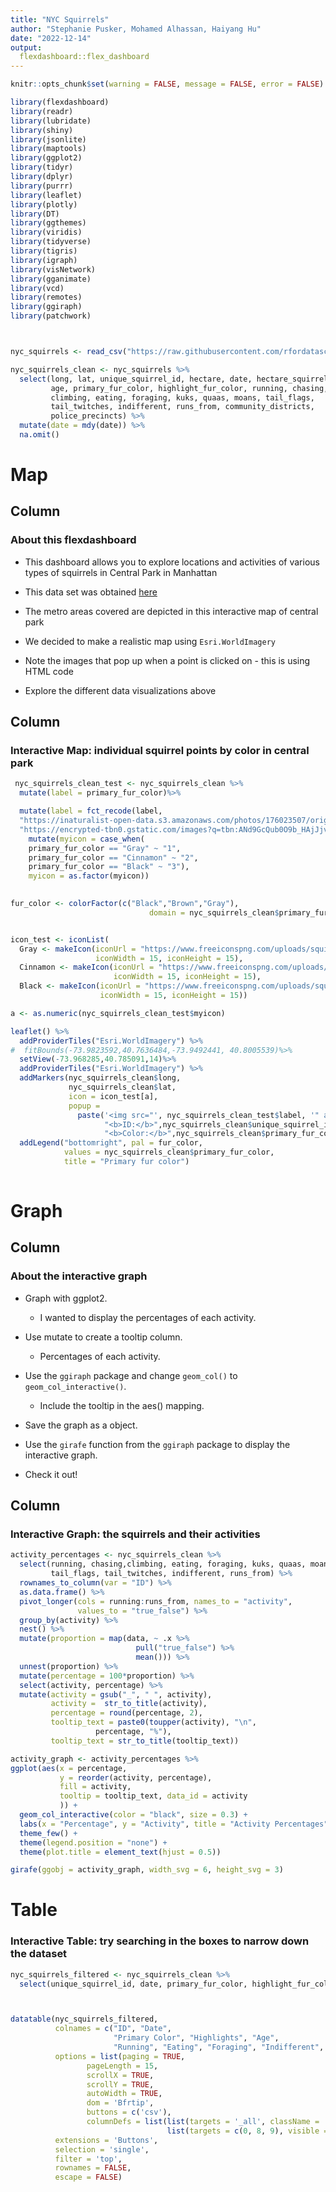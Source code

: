 ```yaml
---
title: "NYC Squirrels"
author: "Stephanie Pusker, Mohamed Alhassan, Haiyang Hu"
date: "2022-12-14"
output: 
  flexdashboard::flex_dashboard
---
```


```r
knitr::opts_chunk$set(warning = FALSE, message = FALSE, error = FALSE)
```

```r
library(flexdashboard)
library(readr)
library(lubridate)
library(shiny)
library(jsonlite)
library(maptools)
library(ggplot2)
library(tidyr)
library(dplyr)
library(purrr)
library(leaflet)
library(plotly)
library(DT)
library(ggthemes)
library(viridis)
library(tidyverse)
library(tigris)
library(igraph)
library(visNetwork)
library(gganimate)
library(vcd)
library(remotes)
library(ggiraph)
library(patchwork)



nyc_squirrels <- read_csv("https://raw.githubusercontent.com/rfordatascience/tidytuesday/master/data/2019/2019-10-29/nyc_squirrels.csv")

nyc_squirrels_clean <- nyc_squirrels %>% 
  select(long, lat, unique_squirrel_id, hectare, date, hectare_squirrel_number,
         age, primary_fur_color, highlight_fur_color, running, chasing,
         climbing, eating, foraging, kuks, quaas, moans, tail_flags,
         tail_twitches, indifferent, runs_from, community_districts,
         police_precincts) %>% 
  mutate(date = mdy(date)) %>% 
  na.omit()

```


Map {data-icon="fa-map"}
===================================== 

Column {data-width=200}
-------------------------------------

### About this flexdashboard

- This dashboard allows you to explore locations and activities of various types
of squirrels in Central Park in Manhattan

- This data set was obtained [here](https://github.com/rfordatascience/tidytuesday/tree/master/data/2019/2019-10-29)

- The metro areas covered are depicted in this interactive map of central park

- We decided to make a realistic map using `Esri.WorldImagery`

- Note the images that pop up when a point is clicked on - this is using HTML 
code

- Explore the different data visualizations above

Column {data-width=800}
-------------------------------------

### Interactive Map: individual squirrel points by color in central park 
```r
 
 nyc_squirrels_clean_test <- nyc_squirrels_clean %>%
  mutate(label = primary_fur_color)%>%

  mutate(label = fct_recode(label,
  "https://inaturalist-open-data.s3.amazonaws.com/photos/176023507/original.jpeg" = "Gray",             "https://cms.prod.nypr.digital/images/329566/fill-1200x800%7Cformat-jpeg%7Cjpegquality-85" =   "Black",
  "https://encrypted-tbn0.gstatic.com/images?q=tbn:ANd9GcQub0O9b_HAjJjvFaz-w_d9sE6hsJLcRjadJfipfXv5udR5hPsKjsFcgXiKtxohSpQXB8I&usqp=CAU" = "Cinnamon"))%>%
    mutate(myicon = case_when(
    primary_fur_color == "Gray" ~ "1",
    primary_fur_color == "Cinnamon" ~ "2",
    primary_fur_color == "Black" ~ "3"),
    myicon = as.factor(myicon))
 

fur_color <- colorFactor(c("Black","Brown","Gray"),
                               domain = nyc_squirrels_clean$primary_fur_color)


icon_test <- iconList(
  Gray <- makeIcon(iconUrl = "https://www.freeiconspng.com/uploads/squirrel-png-9.png",
                   iconWidth = 15, iconHeight = 15),
  Cinnamon <- makeIcon(iconUrl = "https://www.freeiconspng.com/uploads/squirrel-png-23.png",
                       iconWidth = 15, iconHeight = 15),
  Black <- makeIcon(iconUrl = "https://www.freeiconspng.com/uploads/squirrel-png-2.png",
                    iconWidth = 15, iconHeight = 15))

a <- as.numeric(nyc_squirrels_clean_test$myicon)

leaflet() %>% 
  addProviderTiles("Esri.WorldImagery") %>% 
#  fitBounds(-73.9823592,40.7636484,-73.9492441, 40.8005539)%>%
  setView(-73.968285,40.785091,14)%>%
  addProviderTiles("Esri.WorldImagery") %>% 
  addMarkers(nyc_squirrels_clean$long, 
             nyc_squirrels_clean$lat, 
             icon = icon_test[a],
             popup = 
               paste('<img src="', nyc_squirrels_clean_test$label, '" alt="these be unis" width="200"><br>',
                     "<b>ID:</b>",nyc_squirrels_clean$unique_squirrel_id,"<br/>",
                     "<b>Color:</b>",nyc_squirrels_clean$primary_fur_color,"<br/>"))%>%
  addLegend("bottomright", pal = fur_color,
            values = nyc_squirrels_clean$primary_fur_color,
            title = "Primary fur color")
                   
```

Graph {data-icon="fa-signal"}
=====================================  

Column {data-width=200}
-------------------------------------

### About the interactive graph

- Graph with ggplot2.

  - I wanted to display the percentages of each activity.

- Use mutate to create a tooltip column.
  
  - Percentages of each activity.

- Use the `ggiraph` package and change `geom_col()` to `geom_col_interactive()`.

  - Include the tooltip in the aes() mapping.

- Save the graph as a object.

- Use the `girafe` function from the `ggiraph` package to display the interactive graph.

- Check it out!

Column {data-width=800}
-------------------------------------

### Interactive Graph: the squirrels and their activities

```r

activity_percentages <- nyc_squirrels_clean %>% 
  select(running, chasing,climbing, eating, foraging, kuks, quaas, moans, 
         tail_flags, tail_twitches, indifferent, runs_from) %>% 
  rownames_to_column(var = "ID") %>% 
  as.data.frame() %>% 
  pivot_longer(cols = running:runs_from, names_to = "activity",
               values_to = "true_false") %>% 
  group_by(activity) %>% 
  nest() %>% 
  mutate(proportion = map(data, ~ .x %>% 
                            pull("true_false") %>% 
                            mean())) %>% 
  unnest(proportion) %>% 
  mutate(percentage = 100*proportion) %>% 
  select(activity, percentage) %>% 
  mutate(activity = gsub("_", " ", activity),
         activity =  str_to_title(activity),
         percentage = round(percentage, 2),
         tooltip_text = paste0(toupper(activity), "\n", 
                   percentage, "%"),
         tooltip_text = str_to_title(tooltip_text))

activity_graph <- activity_percentages %>% 
ggplot(aes(x = percentage, 
           y = reorder(activity, percentage), 
           fill = activity,
           tooltip = tooltip_text, data_id = activity
           )) +
  geom_col_interactive(color = "black", size = 0.3) +
  labs(x = "Percentage", y = "Activity", title = "Activity Percentages") +
  theme_few() +
  theme(legend.position = "none") +
  theme(plot.title = element_text(hjust = 0.5))

girafe(ggobj = activity_graph, width_svg = 6, height_svg = 3)

```


Table {data-icon="fa-table"}
=====================================  
### Interactive Table: try searching in the boxes to narrow down the dataset

```r

nyc_squirrels_filtered <- nyc_squirrels_clean %>% 
  select(unique_squirrel_id, date, primary_fur_color, highlight_fur_color, age, running, eating, foraging, indifferent, runs_from)



datatable(nyc_squirrels_filtered,
          colnames = c("ID", "Date",
                       "Primary Color", "Highlights", "Age",
                       "Running", "Eating", "Foraging", "Indifferent", "Runs From"),
          options = list(paging = TRUE, 
                 pageLength = 15, 
                 scrollX = TRUE,   
                 scrollY = TRUE,   
                 autoWidth = TRUE,
                 dom = 'Bfrtip',
                 buttons = c('csv'),
                 columnDefs = list(list(targets = '_all', className = 'dt-center'),
                                   list(targets = c(0, 8, 9), visible = TRUE))),
          extensions = 'Buttons',
          selection = 'single',
          filter = 'top',
          rownames = FALSE,
          escape = FALSE)
```

